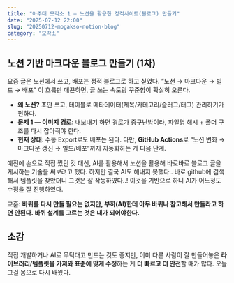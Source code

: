 ```yaml
---
title: "아주대 모각소 1 — 노션을 활용한 정적사이트(블로그) 만들기"
date: "2025-07-12 22:00"
slug: "20250712-mogakso-notion-blog"
category: "모각소"
---
```


## 노션 기반 마크다운 블로그 만들기 (1차)

요즘 글은 노션에서 쓰고, 배포는 정적 블로그로 하고 싶었다.
“노션 → 마크다운 → 빌드 → 배포” 이 흐름만 매끈하면, 글 쓰는 속도랑 꾸준함이 확실히 오른다.

- **왜 노션?** 초안 쓰고, 테이블로 메타데이터(제목/카테고리/슬러그/태그) 관리하기가 편하다.
- **문제 1 — 이미지 경로**: 내보내기 하면 경로가 중구난방이라, 파일명 해시 + 폴더 구조를 다시 잡아줘야 한다.
- **현재 상태**: 수동 Export로도 배포는 된다. 다만, **GitHub Actions**로 “노션 변화 → 마크다운 갱신 → 빌드/배포”까지 자동화하는 게 다음 단계.

예전에 손으로 직접 짰던 것 대신, AI를 활용해서 노션을 활용해 바로바로 블로그 글을 게시하는 기술을 써보려고 했다.
하지만 결국 AI도 해내지 못했다..
바로 github에 검색해서 템플릿을 찾았더니 그것은 잘 작동하였다..!
이것을 기반으로 하니 AI가 어느정도 수정을 잘 진행하였다.

교훈: **바퀴를 다시 만들 필요는 없지만, 부하(AI)한테 아무 바퀴나 참고해서 만들라고 하면 안된다. 바퀴 설계를 고르는 것은 내가 되어야한다.**

## 소감

직접 개발하거나 AI로 무턱대고 만드는 것도 좋지만,
이미 다른 사람이 잘 만들어놓은 **라이브러리/템플릿을 가져와 표준에 맞게 수정**하는 게
**더 빠르고 더 안전**할 때가 많다. 오늘 그걸 몸으로 다시 배웠다.
